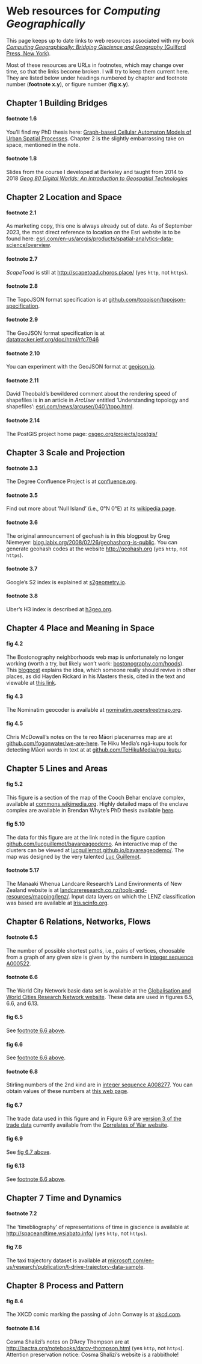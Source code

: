 # Web resources for _Computing Geographically_
This page keeps up to date links to web resources associated with my book [_Computing Geographically: Bridging Giscience and Geography_ (Guilford Press, New York)](https://www.guilford.com/books/Computing-Geographically/David-O'Sullivan/9781462553938).

Most of these resources are URLs in footnotes, which may change over time, so that the links become broken. I will try to keep them current here. They are listed below under headings numbered by chapter and footnote number (**footnote x.y**), or figure number (**fig x.y**).

## Chapter 1 Building Bridges
#### footnote 1.6 
You'll find my PhD thesis here: [Graph-based Cellular Automaton Models of Urban Spatial Processes](https://southosullivan.com/phd/). Chapter 2 is the slightly embarrassing take on space, mentioned in the note.

#### footnote 1.8 
Slides from the course I developed at Berkeley and taught from 2014 to 2018 [_Geog 80 Digital Worlds: An Introduction to Geospatial Technologies_](https://southosullivan.com/geog80/)</li>

## Chapter 2 Location and Space
#### footnote 2.1 
As marketing copy, this one is always already out of date. As of September 2023, the most direct reference to location on the Esri website is to be found here: [esri.com/en-us/arcgis/products/spatial-analytics-data-science/overview](https://www.esri.com/en-us/arcgis/products/spatial-analytics-data-science/overview). 

#### footnote 2.7 
_ScapeToad_ is still at [http://scapetoad.choros.place/](http://scapetoad.choros.place/) (yes `http`, not `https`).

#### footnote 2.8
The TopoJSON format specification is at [github.com/topojson/topojson-specification](https://github.com/topojson/topojson-specification).

#### footnote 2.9
The GeoJSON format specification is at [datatracker.ietf.org/doc/html/rfc7946](https://datatracker.ietf.org/doc/html/rfc7946)

#### footnote 2.10 
You can experiment with the GeoJSON format at [geojson.io](https://geojson.io/).

#### footnote 2.11 
David Theobald's bewildered comment about the rendering speed of shapefiles is in an article in _ArcUser_ entitled 'Understanding topology and shapefiles': [esri.com/news/arcuser/0401/topo.html](https://www.esri.com/news/arcuser/0401/topo.html).

#### footnote 2.14
The PostGIS project home page: [osgeo.org/projects/postgis/](https://www.osgeo.org/projects/postgis/)

## Chapter 3 Scale and Projection
#### footnote 3.3 
The Degree Confluence Project is at [confluence.org](https://confluence.org/).

#### footnote 3.5
Find out more about 'Null Island' (i.e., 0&deg;N 0&deg;E) at its [wikipedia page](https://en.wikipedia.org/wiki/Null_Island).

#### footnote 3.6
The original announcement of geohash is in this blogpost by Greg Niemeyer: [blog.labix.org/2008/02/26/geohashorg-is-public](https://blog.labix.org/2008/02/26/geohashorg-is-public). You can generate geohash codes at the website [http://geohash.org](http://geohash.org) (yes `http`, not `https`).

#### footnote 3.7 
Google's S2 index is explained at [s2geometry.io](https://s2geometry.io/).

#### footnote 3.8 
Uber's H3 index is described at [h3geo.org](https://h3geo.org/).

## Chapter 4 Place and Meaning in Space
#### fig 4.2
The Bostonography neighborhoods web map is unfortunately no longer working (worth a try, but likely won't work: [bostonography.com/hoods](https://bostonography.com/hoods/)). This [blogpost](https://bostonography.com/2012/crowdsourced-neighborhood-boundaries-part-one-consensus/) explains the idea, which someone really should revive in other places, as did Hayden Rickard in his Masters thesis, cited in the text and viewable at [this link](https://openaccess.wgtn.ac.nz/articles/thesis/Crowdsourcing_Neighbourhood_Delineations_in_Wellington_New_Zealand/17147960).

#### fig 4.3
The Nominatim geocoder is available at [nominatim.openstreetmap.org](https://nominatim.openstreetmap.org/ui/search.html).

#### fig 4.5
Chris McDowall's notes on the te reo Māori placenames map are at [github.com/fogonwater/we-are-here](https://github.com/fogonwater/we-are-here/tree/master/8_heart_memory#801-ingoa-w%C4%81hi-o-aotearoa--place-names-of-new-zealand). Te Hiku Media's ngā-kupu tools for detecting Māori words in text at at [github.com/TeHikuMedia/nga-kupu](https://github.com/TeHikuMedia/nga-kupu).

## Chapter 5 Lines and Areas
#### fig 5.2
This figure is a section of the map of the Cooch Behar enclave complex, available at [commons.wikimedia.org](https://commons.wikimedia.org/w/index.php?curid=15903195). Highly detailed maps of the enclave complex are available in Brendan Whyte's PhD thesis available [here](https://minerva-access.unimelb.edu.au/items/d213954c-283f-5196-b880-78f04ceae549).

#### fig 5.10
The data for this figure are at the link noted in the figure caption [github.com/lucguillemot/bayareageodemo](https://github.com/lucguillemot/bayareageodemo). An interactive map of the clusters can be viewed at [lucguillemot.github.io/bayareageodemo/](http://lucguillemot.github.io/bayareageodemo/). The map was designed by the very talented [Luc Guillemot](https://lucguillemot.com/).

#### footnote 5.17
The Manaaki Whenua Landcare Research's Land Environments of New Zealand website is at [landcareresearch.co.nz/tools-and-resources/mapping/lenz/](https://www.landcareresearch.co.nz/tools-and-resources/mapping/lenz/). Input data layers on which the LENZ classification was based are available at [lris.scinfo.org](https://lris.scinfo.org.nz/data/?q=LENZ).

## Chapter 6 Relations, Networks, Flows
#### footnote 6.5
The number of possible shortest paths, i.e., pairs of vertices, choosable from a graph of any given size is given by the numbers in [integer sequence A000522](https://oeis.org/A000522).

#### footnote 6.6
The World City Network basic data set is available at the [Globalisation and World Cities Research Network website](https://www.lboro.ac.uk/microsites/geography/gawc/datasets/da11.html). These data are used in figures 6.5, 6.6, and 6.13.

#### fig 6.5
See [footnote 6.6 above](#footnote-6.6).

#### fig 6.6
See [footnote 6.6 above](#footnote-6.6).

#### footnote 6.8
Stirling numbers of the 2nd kind are in [integer sequence A008277](https://oeis.org/A008277). You can obtain values of these numbers at [this web page](http://austinmohr.com/home/?page_id=431).

#### fig 6.7
The trade data used in this figure and in Figure 6.9 are [version 3 of the trade data](https://correlatesofwar.org/wp-content/uploads/COW_Trade_3.0.zip) currently available from the [Correlates of War website](https://correlatesofwar.org). 

#### fig 6.9
See [fig 6.7 above](#fig-6.7).

#### fig 6.13
See [footnote 6.6 above](#footnote-6.6).

## Chapter 7 Time and Dynamics
#### footnote 7.2
The 'timebliography' of representations of time in giscience is available at [http://spaceandtime.wsiabato.info/](http://spaceandtime.wsiabato.info/) (yes `http`, not `https`).

#### fig 7.6
The taxi trajectory dataset is available at [microsoft.com/en-us/research/publication/t-drive-trajectory-data-sample](https://www.microsoft.com/en-us/research/publication/t-drive-trajectory-data-sample/).

## Chapter 8 Process and Pattern
#### fig 8.4
The XKCD comic marking the passing of John Conway is at [xkcd.com](https://xkcd.com/2293).

#### footnote 8.14
Cosma Shalizi's notes on D'Arcy Thompson are at [http://bactra.org/notebooks/darcy-thompson.html](http://bactra.org/notebooks/darcy-thompson.html) (yes `http`, not `https`). Attention preservation notice: Cosma Shalizi's website is a rabbithole!
